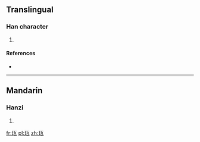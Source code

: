 ==Translingual==

===Han character===
{{Han char|rn=96|rad=玉|as=05|sn=9|four=|canj=一土一女弓 (MGMVN)}}

# {{defn|Han|sort=玉05}}

====References====
* {{Han ref|kx=0729.110|dkj=20905|hdz=21104.010|uh=73C1|ud=29633}}

----

==Mandarin==

===Hanzi===
{{cmn-hanzi|pin=[[cí]] ([[ci2]])|wg=tz'u<sup>2</sup>}}

# {{defn|lang=cmn|sort=玉05}}

[[fr:珁]]
[[pl:珁]]
[[zh:珁]]